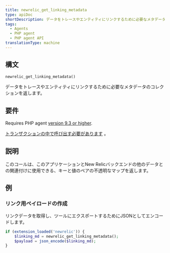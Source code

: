 ```yaml
---
title: newrelic_get_linking_metadata
type: apiDoc
shortDescription: データをトレースやエンティティにリンクするために必要なメタデータのコレクションを返します。
tags:
  - Agents
  - PHP agent
  - PHP agent API
translationType: machine
---
```


## 構文

```php
newrelic_get_linking_metadata()
```

データをトレースやエンティティにリンクするために必要なメタデータのコレクションを返します。

## 要件

Requires PHP agent [version 9.3 or higher](/docs/release-notes/agent-release-notes/php-release-notes).

[トランザクションの中で呼び出す必要があります](/docs/accounts-partnerships/education/getting-started-new-relic/glossary#transaction) 。

## 説明

このコールは、このアプリケーションとNew Relicバックエンドの他のデータとの関連付けに使用できる、キーと値のペアの不透明なマップを返します。

## 例

### リンク用ペイロードの作成

リンクデータを取得し、ツールにエクスポートするためにJSONとしてエンコードします。

```php
if (extension_loaded('newrelic')) {
    $linking_md = newrelic_get_linking_metadata();
    $payload = json_encode($linking_md);
}
```